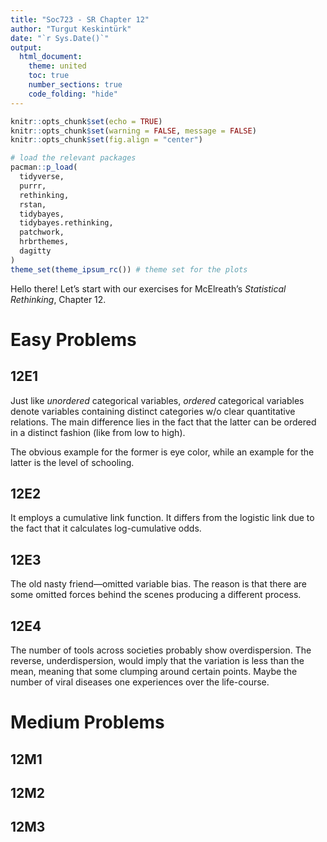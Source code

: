 ```yaml
---
title: "Soc723 - SR Chapter 12"
author: "Turgut Keskintürk"
date: "`r Sys.Date()`"
output:
  html_document:
    theme: united
    toc: true
    number_sections: true
    code_folding: "hide"
---
```


```r
knitr::opts_chunk$set(echo = TRUE)
knitr::opts_chunk$set(warning = FALSE, message = FALSE)
knitr::opts_chunk$set(fig.align = "center")

# load the relevant packages
pacman::p_load(
  tidyverse,
  purrr,
  rethinking,
  rstan,
  tidybayes,
  tidybayes.rethinking,
  patchwork,
  hrbrthemes,
  dagitty
)
theme_set(theme_ipsum_rc()) # theme set for the plots

```

Hello there! Let's start with our exercises for McElreath's *Statistical Rethinking*, Chapter 12.

# Easy Problems

## 12E1

Just like *unordered* categorical variables, *ordered* categorical variables denote variables containing distinct categories w/o clear quantitative relations. The main difference lies in the fact that the latter can be ordered in a distinct fashion (like from low to high).

The obvious example for the former is eye color, while an example for the latter is the level of schooling.

## 12E2

It employs a cumulative link function. It differs from the logistic link due to the fact that it calculates log-cumulative odds.

## 12E3

The old nasty friend—omitted variable bias. The reason is that there are some omitted forces behind the scenes producing a different process.

## 12E4

The number of tools across societies probably show overdispersion. The reverse, underdispersion, would imply that the variation is less than the mean, meaning that some clumping around certain points. Maybe the number of viral diseases one experiences over the life-course.

# Medium Problems

## 12M1



## 12M2

## 12M3




